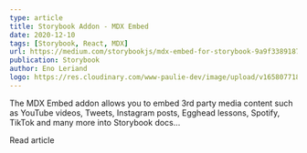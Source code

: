 ```yaml
---
type: article
title: Storybook Addon - MDX Embed
date: 2020-12-10
tags: [Storybook, React, MDX]
url: https://medium.com/storybookjs/mdx-embed-for-storybook-9a9f33891875
publication: Storybook
author: Eno Leriand
logo: https://res.cloudinary.com/www-paulie-dev/image/upload/v1658077183/paulie.dev/Logos/storybook-logo_xkoacl.png
---
```


The MDX Embed addon allows you to embed 3rd party media content such as YouTube videos, Tweets, Instagram posts, Egghead
lessons, Spotify, TikTok and many more into Storybook docs...

<MarkdownCtaLink href="https://medium.com/storybookjs/mdx-embed-for-storybook-9a9f33891875">
  Read article
</MarkdownCtaLink>
